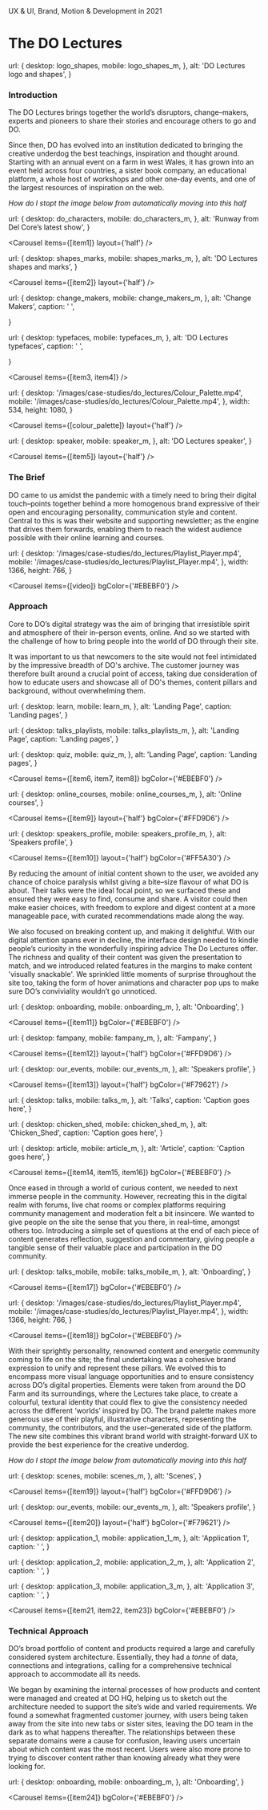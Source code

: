 

<NextSeo title="The DO Lectures" description="A short description goes here." />

<Heading>
  UX & UI, Brand, Motion & Development in 2021

# The DO Lectures

</Heading>

<Avatars />


  url: {
    desktop: logo_shapes,
    mobile: logo_shapes_m,
  },
  alt: 'DO Lectures logo and shapes',
}

<Carousel items={[hero]} hero />

<TextSection>

### Introduction

The DO Lectures brings together the world’s disruptors, change–makers, experts and pioneers to share their stories and encourage others to go and DO.

Since then, DO has evolved into an institution dedicated to bringing the creative underdog the best teachings, inspiration and thought around. Starting with an annual event on a farm in west Wales, it has grown into an event held across four countries, a sister book company, an educational platform, a whole host of workshops and other one-day events, and one of the largest resources of inspiration on the web.

</TextSection>

<TextSection>

_How do I stopt the image below from automatically moving into this half_

</TextSection>


  url: {
    desktop: do_characters,
    mobile: do_characters_m,
  },
  alt: 'Runway from Del Core’s latest show',
}

<Carousel items={[item1]} layout={'half'} />


  url: {
    desktop: shapes_marks,
    mobile: shapes_marks_m,
  },
  alt: 'DO Lectures shapes and marks',
}

<Carousel items={[item2]} layout={'half'} />


  url: {
    desktop: change_makers,
    mobile: change_makers_m,
  },
  alt: 'Change Makers',
  caption: ' ',

}


  url: {
    desktop: typefaces,
    mobile: typefaces_m,
  },
  alt: 'DO Lectures typefaces',
  caption: ' ',

}

<Carousel items={[item3, item4]} />

  url: {
    desktop: '/images/case-studies/do_lectures/Colour_Palette.mp4',
    mobile: '/images/case-studies/do_lectures/Colour_Palette.mp4',
  },
  width: 534,
  height: 1080,
}

<Carousel items={[colour_palette]} layout={'half'} />


  url: {
    desktop: speaker,
    mobile: speaker_m,
  },
  alt: 'DO Lectures speaker',
}

<Carousel items={[item5]} layout={'half'} />

<TextSection>

### The Brief

DO came to us amidst the pandemic with a timely need to bring their digital touch–points together behind a more homogenous brand expressive of their open and encouraging personality, communication style and content. Central to this is was their website and supporting newsletter; as the engine that drives them forwards, enabling them to reach the widest audience possible with their online learning and courses.

</TextSection>

  url: {
    desktop: '/images/case-studies/do_lectures/Playlist_Player.mp4',
    mobile: '/images/case-studies/do_lectures/Playlist_Player.mp4',
  },
  width: 1366,
  height: 766,
}

<Carousel items={[video]} bgColor={'#EBEBF0'} />

<TextSection>

### Approach

Core to DO’s digital strategy was the aim of bringing that irresistible spirit and atmosphere of their in–person events, online. And so we started with the challenge of how to bring people into the world of DO through their site.

It was important to us that newcomers to the site would not feel intimidated by the impressive breadth of DO's archive. The customer journey was therefore built around a crucial point of access, taking due consideration of how to educate users and showcase all of DO's themes, content pillars and background, without overwhelming them.

</TextSection>


  url: {
    desktop: learn,
    mobile: learn_m,
  },
  alt: 'Landing Page',
  caption: 'Landing pages',
}


  url: {
    desktop: talks_playlists,
    mobile: talks_playlists_m,
  },
  alt: 'Landing Page',
  caption: 'Landing pages',
}


  url: {
    desktop: quiz,
    mobile: quiz_m,
  },
  alt: 'Landing Page',
  caption: 'Landing pages',
}

<Carousel items={[item6, item7, item8]} bgColor={'#EBEBF0'} />


  url: {
    desktop: online_courses,
    mobile: online_courses_m,
  },
  alt: 'Online courses',
}

<Carousel items={[item9]} layout={'half'} bgColor={'#FFD9D6'} />


  url: {
    desktop: speakers_profile,
    mobile: speakers_profile_m,
  },
  alt: 'Speakers profile',
}

<Carousel items={[item10]} layout={'half'} bgColor={'#FF5A30'} />

<TextSection>

By reducing the amount of initial content shown to the user, we avoided any chance of choice paralysis whilst giving a bite–size flavour of what DO is about. Their talks were the ideal focal point, so we surfaced these and ensured they were easy to find, consume and share. A visitor could then make easier choices, with freedom to explore and digest content at a more manageable pace, with curated recommendations made along the way.

We also focused on breaking content up, and making it delightful. With our digital attention spans ever in decline, the interface design needed to kindle people’s curiosity in the wonderfully inspiring advice The Do Lectures offer. The richness and quality of their content was given the presentation to match, and we introduced related features in the margins to make content 'visually snackable'. We sprinkled little moments of surprise throughout the site too, taking the form of hover animations and character pop ups to make sure DO’s conviviality wouldn’t go unnoticed.

</TextSection>


  url: {
    desktop: onboarding,
    mobile: onboarding_m,
  },
  alt: 'Onboarding',
}

<Carousel items={[item11]} bgColor={'#EBEBF0'} />


  url: {
    desktop: fampany,
    mobile: fampany_m,
  },
  alt: 'Fampany',
}

<Carousel items={[item12]} layout={'half'} bgColor={'#FFD9D6'} />


  url: {
    desktop: our_events,
    mobile: our_events_m,
  },
  alt: 'Speakers profile',
}

<Carousel items={[item13]} layout={'half'} bgColor={'#F79621'} />


  url: {
    desktop: talks,
    mobile: talks_m,
  },
  alt: 'Talks',
  caption: 'Caption goes here',
}


  url: {
    desktop: chicken_shed,
    mobile: chicken_shed_m,
  },
  alt: 'Chicken_Shed',
  caption: 'Caption goes here',
}


  url: {
    desktop: article,
    mobile: article_m,
  },
  alt: 'Article',
  caption: 'Caption goes here',
}

<Carousel items={[item14, item15, item16]} bgColor={'#EBEBF0'} />

<TextSection>

Once eased in through a world of curious content, we needed to next immerse people in the community. However, recreating this in the digital realm with forums, live chat rooms or complex platforms requiring community management and moderation felt a bit insincere. We wanted to give people on the site the sense that you there, in real–time, amongst others too. Introducing a simple set of questions at the end of each piece of content generates reflection, suggestion and commentary, giving people a tangible sense of their valuable place and participation in the DO community.

</TextSection>


  url: {
    desktop: talks_mobile,
    mobile: talks_mobile_m,
  },
  alt: 'Onboarding',
}

<Carousel items={[item17]} bgColor={'#EBEBF0'} />

  url: {
    desktop: '/images/case-studies/do_lectures/Playlist_Player.mp4',
    mobile: '/images/case-studies/do_lectures/Playlist_Player.mp4',
  },
  width: 1366,
  height: 766,
}

<Carousel items={[item18]} bgColor={'#EBEBF0'} />

<TextSection>

With their sprightly personality, renowned content and energetic community coming to life on the site; the final undertaking was a cohesive brand expression to unify and represent these pillars. We evolved this to encompass more visual language opportunities and to ensure consistency across DO’s digital properties. Elements were taken from around the DO Farm and its surroundings, where the Lectures take place, to create a colourful, textural identity that could flex to give the consistency needed across the different ‘worlds’ inspired by DO. The brand palette makes more generous use of their playful, illustrative characters, representing the community, the contributors, and the user–generated side of the platform. The new site combines this vibrant brand world with straight-forward UX to provide the best experience for the creative underdog.

</TextSection>

<TextSection>

_How do I stopt the image below from automatically moving into this half_

</TextSection>


  url: {
    desktop: scenes,
    mobile: scenes_m,
  },
  alt: 'Scenes',
}

<Carousel items={[item19]} layout={'half'} bgColor={'#FFD9D6'} />


  url: {
    desktop: our_events,
    mobile: our_events_m,
  },
  alt: 'Speakers profile',
}

<Carousel items={[item20]} layout={'half'} bgColor={'#F79621'} />


  url: {
    desktop: application_1,
    mobile: application_1_m,
  },
  alt: 'Application 1',
  caption: ' ',
}


  url: {
    desktop: application_2,
    mobile: application_2_m,
  },
  alt: 'Application 2',
  caption: ' ',
}


  url: {
    desktop: application_3,
    mobile: application_3_m,
  },
  alt: 'Application 3',
  caption: ' ',
}

<Carousel items={[item21, item22, item23]} bgColor={'#EBEBF0'} />

<TextSection>

### Technical Approach

DO’s broad portfolio of content and products required a large and carefully considered system architecture. Essentially, they had a _tonne_ of data, connections and integrations, calling for a comprehensive technical approach to accommodate all its needs.

We began by examining the internal processes of how products and content were managed and created at DO HQ, helping us to sketch out the architecture needed to support the site’s wide and varied requirements. We found a somewhat fragmented customer journey, with users being taken away from the site into new tabs or sister sites, leaving the DO team in the dark as to what happens thereafter. The relationships between these separate domains were a cause for confusion, leaving users uncertain about which content was the most recent. Users were also more prone to trying to discover content rather than knowing already what they were looking for.

</TextSection>


  url: {
    desktop: onboarding,
    mobile: onboarding_m,
  },
  alt: 'Onboarding',
}

<Carousel items={[item24]} bgColor={'#EBEBF0'} />
